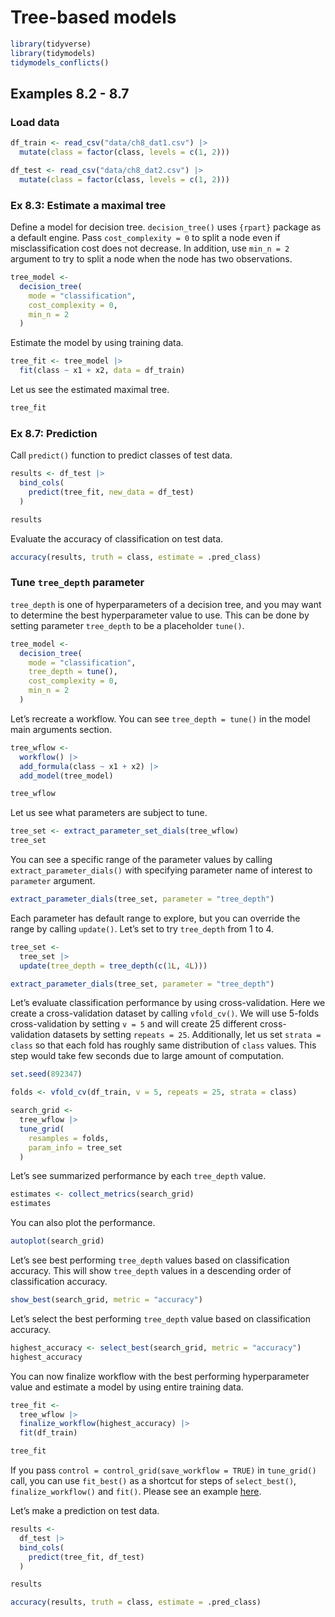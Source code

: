 # Tree-based models

```r
library(tidyverse)
library(tidymodels)
tidymodels_conflicts()
```

## Examples 8.2 - 8.7

### Load data

```r
df_train <- read_csv("data/ch8_dat1.csv") |> 
  mutate(class = factor(class, levels = c(1, 2)))

df_test <- read_csv("data/ch8_dat2.csv") |> 
  mutate(class = factor(class, levels = c(1, 2)))
```


### Ex 8.3: Estimate a maximal tree

Define a model for decision tree. `decision_tree()` uses `{rpart}` package as a default engine. Pass `cost_complexity = 0` to split a node even if misclassification cost does not decrease. In addition, use `min_n = 2` argument to try to split a node when the node has two observations.

```r
tree_model <- 
  decision_tree(
    mode = "classification", 
    cost_complexity = 0,
    min_n = 2
  )
```

Estimate the model by using training data.

```r
tree_fit <- tree_model |> 
  fit(class ~ x1 + x2, data = df_train)
```

Let us see the estimated maximal tree.

```r
tree_fit
```

### Ex 8.7: Prediction

Call `predict()` function to predict classes of test data.

```r
results <- df_test |> 
  bind_cols(
    predict(tree_fit, new_data = df_test)
  )

results
```

Evaluate the accuracy of classification on test data.

```r
accuracy(results, truth = class, estimate = .pred_class)
```


### Tune `tree_depth` parameter

`tree_depth` is one of hyperparameters of a decision tree, and you may want to determine the best hyperparameter value to use. This can be done by setting parameter `tree_depth` to be a placeholder `tune()`.

```r
tree_model <- 
  decision_tree(
    mode = "classification", 
    tree_depth = tune(),
    cost_complexity = 0,
    min_n = 2
  )
```

Let's recreate a workflow. You can see `tree_depth = tune()` in the model main arguments section.

```r
tree_wflow <- 
  workflow() |> 
  add_formula(class ~ x1 + x2) |> 
  add_model(tree_model)

tree_wflow
```

Let us see what parameters are subject to tune.

```r
tree_set <- extract_parameter_set_dials(tree_wflow)
tree_set
```

You can see a specific range of the parameter values by calling `extract_parameter_dials()` with specifying parameter name of interest to `parameter` argument.

```r
extract_parameter_dials(tree_set, parameter = "tree_depth")
```

Each parameter has default range to explore, but you can override the range by calling `update()`. Let's set to try `tree_depth` from 1 to 4.

```r
tree_set <-
  tree_set |> 
  update(tree_depth = tree_depth(c(1L, 4L)))

extract_parameter_dials(tree_set, parameter = "tree_depth")
```


Let's evaluate classification performance by using cross-validation. Here we create a cross-validation dataset by calling `vfold_cv()`. We will use 5-folds cross-validation by setting `v = 5` and will create 25 different cross-validation datasets by setting `repeats = 25`. Additionally, let us set `strata = class` so that each fold has roughly same distribution of `class` values. This step would take few seconds due to large amount of computation.

```r
set.seed(892347)

folds <- vfold_cv(df_train, v = 5, repeats = 25, strata = class)

search_grid <- 
  tree_wflow |> 
  tune_grid(
    resamples = folds,
    param_info = tree_set
  )
```

Let's see summarized performance by each `tree_depth` value.

```r
estimates <- collect_metrics(search_grid)
estimates
```

You can also plot the performance.

```r
autoplot(search_grid)
```

Let's see best performing `tree_depth` values based on classification accuracy. This will show `tree_depth` values in a descending order of classification accuracy.

```r
show_best(search_grid, metric = "accuracy")
```

Let's select the best performing `tree_depth` value based on classification accuracy.

```r
highest_accuracy <- select_best(search_grid, metric = "accuracy")
highest_accuracy
```

You can now finalize workflow with the best performing hyperparameter value and estimate a model by using entire training data.

```r
tree_fit <- 
  tree_wflow |> 
  finalize_workflow(highest_accuracy) |> 
  fit(df_train)

tree_fit
```

:::{.callout-note}
If you pass `control = control_grid(save_workflow = TRUE)` in `tune_grid()` call, you can use `fit_best()` as a shortcut for steps of `select_best()`, `finalize_workflow()` and `fit()`. Please see an example [here](https://tune.tidymodels.org/reference/fit_best.html).
:::

Let's make a prediction on test data.

```r
results <-
  df_test |> 
  bind_cols(
    predict(tree_fit, df_test)
  )

results
```

```r
accuracy(results, truth = class, estimate = .pred_class)
```


